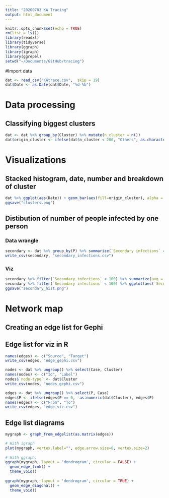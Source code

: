 ```yaml
---
title: "20200703 KA Tracing"
output: html_document
---
```


```r
knitr::opts_chunk$set(echo = TRUE)
rm(list = ls())
library(readxl)
library(tidyverse)
library(ggraph)
library(igraph)
library(ggrepel)
setwd("~/Documents/GitHub/tracing")
```

#Import data
```r
dat <- read_csv("KAtrace.csv",  skip = 19)
dat$Date <- as.Date(dat$Date, "%d-%b")
```

# Data processing

## Classifying biggest clusters
```r
dat <- dat %>% group_by(Cluster) %>% mutate(n_cluster = n())
dat$origin_cluster <- ifelse(dat$n_cluster < 200, "Others", as.character(dat$Cluster))
```

# Visualizations

## Stacked histogram, date, number and breakdown of cluster
```r
dat %>% ggplot(aes(Date)) + geom_bar(aes(fill=origin_cluster), alpha = 0.7) + theme_classic() + theme(legend.position="bottom") + scale_fill_brewer(palette="Dark2") + ggtitle("Distribution of cases diagnosed from various clusters over time") + ylab("Number of cases")
ggsave("clusters.png")
```  

## Distibution of number of people infected by one person

### Data wrangle
```r
secondary <- dat %>% group_by(P) %>% summarize(`Secondary infections` = n()) 
write_csv(secondary, "secondary_infections.csv")
```
### Viz
```r
secondary %>% filter(`Secondary infections` < 100) %>% summarize(avg = mean(`Secondary infections`), med = median(`Secondary infections`))
secondary %>% filter(`Secondary infections` < 100) %>% ggplot(aes(`Secondary infections`)) + geom_histogram() + geom_vline(aes(xintercept = 3.075967, color = "Mean"), linetype="dashed") + theme_classic() + xlab("Number of infections caused by each patient") + ylab("Number of COVID-19 patients") + ggtitle("Distribution of number of  infections caused")
ggsave("secondary_hist.png")
```



# Network map

## Creating an edge list for Gephi

## Edge list for viz in R
```r
names(edges) <- c("Source", "Target")
write_csv(edges, "edge_gephi.csv")

nodes <- dat %>% ungroup() %>% select(Case, Cluster) 
names(nodes) <- c("Id", "Label")
nodes$`node-type` <- dat$Cluster
write_csv(nodes, "nodes_gephi.csv")
```

```r
edges <- dat %>% ungroup() %>% select(P, Case) 
edges$P <- ifelse(edges$P == 0, -as.numeric(dat$Cluster), edges$P)
names(edges) <- c("From", "To")
write_csv(edges, "edge_viz.csv")
```

## Edge list diagrams
```r
mygraph <- graph_from_edgelist(as.matrix(edges))

# With igraph
plot(mygraph, vertex.label="", edge.arrow.size=0, vertex.size=2)
 
# With ggraph:
ggraph(mygraph, layout = 'dendrogram', circular = FALSE) + 
  geom_edge_link() +
  theme_void()
 
ggraph(mygraph, layout = 'dendrogram', circular = TRUE) + 
  geom_edge_diagonal() +
  theme_void()
```


